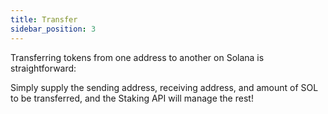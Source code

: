 ```yaml
---
title: Transfer
sidebar_position: 3
---
```


Transferring tokens from one address to another on Solana is straightforward:

Simply supply the sending address, receiving address, and amount of SOL to be transferred, and the Staking API will manage the rest!
